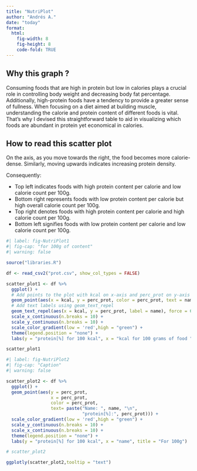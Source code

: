 ```yaml
---
title: "NutriPlot"
author: "Andrés A."
date: "today"
format: 
  html:
    fig-width: 8
    fig-height: 8
    code-fold: TRUE
---
```



## Why this graph ?

Consuming foods that are high in protein but low in calories plays a crucial role in controlling body weight and decreasing body fat percentage. Additionally, high-protein foods have a tendency to provide a greater sense of fullness. When focusing on a diet aimed at building muscle, understanding the calorie and protein content of different foods is vital. That's why I devised this straightforward table to aid in visualizing which foods are abundant in protein yet economical in calories.

## How to read this scatter plot

On the axis, as you move towards the right, the food becomes more calorie-dense. Similarly, moving upwards indicates increasing protein density.

Consequently:  

- Top left indicates foods with high protein content per calorie and low calorie count per 100g.   
- Bottom right represents foods with low protein content per calorie but high overall calorie count per 100g.  
- Top right denotes foods with high protein content per calorie and high calorie count per 100g.   
- Bottom left signifies foods with low protein content per calorie and low calorie count per 100g.   


```r
#| label: fig-NutriPlot1
#| fig-cap: "for 100g of content"
#| warning: false

source("libraries.R")

df <- read_csv2("prot.csv", show_col_types = FALSE)

scatter_plot1 <- df %>% 
  ggplot() +
  # Add points to the plot with kcal on x-axis and perc_prot on y-axis
  geom_point(aes(x = kcal, y = perc_prot, color = perc_prot, text = name)) +    
  # Add text labels using geom_text_repel
  geom_text_repel(aes(x = kcal, y = perc_prot, label = name), force = 6) +  
  scale_x_continuous(n.breaks = 10) +
  scale_y_continuous(n.breaks = 10) +
  scale_color_gradient(low = 'red',high = "green") +
  theme(legend.position = "none") +    
  labs(y = "protein[%] for 100 kcal", x = "kcal for 100 grams of food ")    

scatter_plot1

```


```r
#| label: fig-NutriPlot2
#| fig-cap: "Caption"
#| warning: false

scatter_plot2 <- df %>%
  ggplot() +
  geom_point(aes(y = perc_prot, 
                 x = perc_prot,
                 color = perc_prot,
                 text= paste("Name: ", name, "\n",
                             "protein[%]:", perc_prot))) +
  scale_color_gradient(low = 'red',high = "green") +
  scale_y_continuous(n.breaks = 10) +
  scale_x_continuous(n.breaks = 10) +
  theme(legend.position = "none") +
  labs(y = "protein[%] for 100 kcal", x = "name", title = "For 100g")       

# scatter_plot2

ggplotly(scatter_plot2,tooltip = "text")


```


